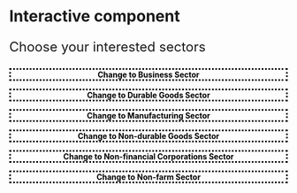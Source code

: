 # Interactive component

<script src="https://d3js.org/d3.v6.js"></script>
 <head> 
    <title>Id Attributes</title> 
    <style>  
        #business { 
            color:black; 
            font-size:14px; 
            font-weight:bold; 
            text-align:center; 
            border-style: dotted;
         } 
         #durableGoods { 
            color:black; 
            font-size:14px; 
            font-weight:bold; 
            text-align:center; 
            border-style: dotted;
         }
	#manufacturing { 
            color:black; 
            font-size:14px; 
            font-weight:bold; 
            text-align:center; 
            border-style: dotted;
         } 
	#nonDurableGoods { 
            color:black; 
            font-size:14px; 
            font-weight:bold; 
            text-align:center; 
            border-style: dotted;
         } 
 	#nonFinancial { 
            color:black; 
            font-size:14px; 
            font-weight:bold; 
            text-align:center; 
            border-style: dotted;
         } 
	#nonFarm { 
            color:black; 
            font-size:14px; 
            font-weight:bold; 
            text-align:center; 
            border-style: dotted;
         } 
	

    </style> 
</head> 
 <div id="plot"></div> 
 <p style="font-size: 24px"  class="fancy"> Choose your interested sectors </p>
 <p id="business" >Change to Business Sector</p>
 <p id="durableGoods">Change to Durable Goods Sector</p>
 <p id="manufacturing">Change to Manufacturing Sector</p>
 <p id="nonDurableGoods">Change to Non-durable Goods Sector</p>
 <p id="nonFinancial">Change to Non-financial Corporations Sector</p>
 <p id="nonFarm">Change to Non-farm Sector</p>
 
 <script src="scripts/interactive_bar.js"></script>
